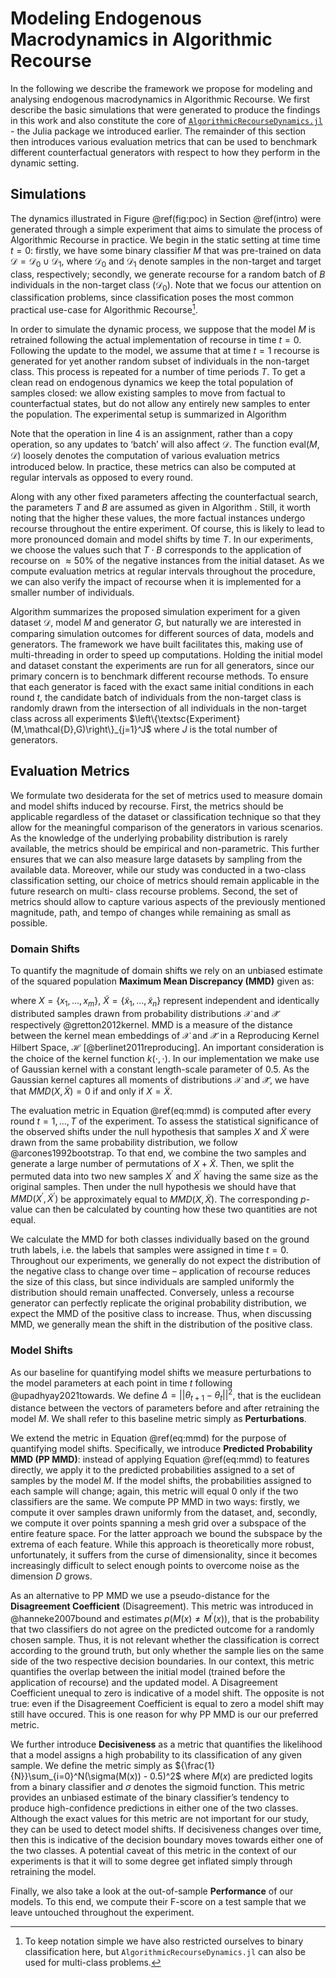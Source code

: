 # Modeling Endogenous Macrodynamics in Algorithmic Recourse {#method-2}

In the following we describe the framework we propose for modeling and analysing endogenous macrodynamics in Algorithmic Recourse. We first describe the basic simulations that were generated to produce the findings in this work and also constitute the core of [`AlgorithmicRecourseDynamics.jl`](https://anonymous.4open.science/r/AlgorithmicRecourseDynamics/README.md) - the Julia package we introduced earlier. The remainder of this section then introduces various evaluation metrics that can be used to benchmark different counterfactual generators with respect to how they perform in the dynamic setting. 

## Simulations {#method-2-experiment}

The dynamics illustrated in Figure \@ref(fig:poc) in Section \@ref(intro) were generated through a simple experiment that aims to simulate the process of Algorithmic Recourse in practice. We begin in the static setting at time time $t=0$: firstly, we have some binary classifier $M$ that was pre-trained on data $\mathcal{D}=\mathcal{D}_0 \cup \mathcal{D}_1$, where $\mathcal{D}_0$ and $\mathcal{D}_1$ denote samples in the non-target and target class, respectively; secondly, we generate recourse for a random batch of $B$ individuals in the non-target class ($\mathcal{D}_0$). Note that we focus our attention on classification problems, since classification poses the most common practical use-case for Algorithmic Recourse^[To keep notation simple we have also restricted ourselves to binary classification here, but `AlgorithmicRecourseDynamics.jl` can also be used for multi-class problems.]. 

In order to simulate the dynamic process, we suppose that the model $M$ is retrained following the actual implementation of recourse in time $t=0$. Following the update to the model, we assume that at time $t=1$ recourse is generated for yet another random subset of individuals in the non-target class. This process is repeated for a number of time periods $T$. To get a clean read on endogenous dynamics we keep the total population of samples closed: we allow existing samples to move from factual to counterfactual states, but do not allow any entirely new samples to enter the population. The experimental setup is summarized in Algorithm \ref{algo-experiment}

\begin{algorithm}
\caption{Simulation Experiment}\label{algo-experiment}
\begin{algorithmic}[1]
\Procedure{Experiment}{$M,\mathcal{D},G$}
\State $E\gets \emptyset$ \Comment{Initialize evaluation $E$.}
\State $t\gets 0$
\While{$t<T$}
\State $\text{batch} \subset \mathcal{D}_0$ \Comment{Sample from $\mathcal{D}_0$  (assignment).}
\State $\text{batch}\gets G(\text{batch})$ \Comment{Generate counterfactuals.}
\State $M\gets M(\mathcal{D})$ \Comment{Retrain model.}
\State $E\gets \text{eval}(M,\mathcal{D}) \cup E$ \Comment{Update evaluation.}
\State $t\gets t+1$ \Comment{Increment $t$.}
\EndWhile
\State \textbf{return} $E, M,\mathcal{D}$
\EndProcedure
\end{algorithmic}
\end{algorithm}

Note that the operation in line 4 is an assignment, rather than a copy operation, so any updates to 'batch' will also affect $\mathcal{D}$. The function $\text{eval}(M,\mathcal{D})$ loosely denotes the computation of various evaluation metrics introduced below. In practice, these metrics can also be computed at regular intervals as opposed to every round. 

Along with any other fixed parameters affecting the counterfactual search, the parameters $T$ and $B$ are assumed as given in Algorithm \ref{algo-experiment}. Still, it worth noting that the higher these values, the more factual instances undergo recourse throughout the entire experiment. Of course, this is likely to lead to more pronounced domain and model shifts by time $T$. In our experiments, we choose the values such that $T \cdot B$ corresponds to the application of recourse on $\approx50\%$ of the negative instances from the initial dataset. As we compute evaluation metrics at regular intervals throughout the procedure, we can also verify the impact of recourse when it is implemented for a smaller number of individuals. 

Algorithm \ref{algo-experiment} summarizes the proposed simulation experiment for a given dataset $\mathcal{D}$, model $M$ and generator $G$, but naturally we are interested in comparing simulation outcomes for different sources of data, models and generators. The framework we have built facilitates this, making use of multi-threading in order to speed up computations. Holding the initial model and dataset constant the experiments are run for all generators, since our primary concern is to benchmark different recourse methods. To ensure that each generator is faced with the exact same initial conditions in each round $t$, the candidate batch of individuals from the non-target class is randomly drawn from the intersection of all individuals in the non-target class across all experiments $\left\{\textsc{Experiment}(M,\mathcal{D},G)\right\}_{j=1}^J$ where $J$ is the total number of generators. 

## Evaluation Metrics {#method-2-metrics}

We formulate two desiderata for the set of metrics used to measure domain and model shifts induced by recourse. First, the metrics should be applicable regardless of the dataset or classification technique so that they allow for the meaningful comparison of the generators in various scenarios. As the knowledge of the underlying probability distribution is rarely available, the metrics should be empirical and non-parametric. This further ensures that we can also measure large datasets by sampling from the available data. Moreover, while our study was conducted in a two-class classification setting, our choice of metrics should remain applicable in the future research on multi- class recourse problems. Second, the set of metrics should allow to capture various aspects of the previously mentioned magnitude, path, and tempo of changes while remaining as small as possible.

### Domain Shifts

To quantify the magnitude of domain shifts we rely on an unbiased estimate of the squared population **Maximum Mean Discrepancy (MMD)** given as:

\begin{equation}
\begin{aligned}
MMD({X}^\prime,\tilde{X}^\prime) &= \frac{1}{m(m-1)}\sum_{i=1}^m\sum_{j\neq i}^m k(x_i,x_j) \\ &+ \frac{1}{n(n-1)}\sum_{i=1}^n\sum_{j\neq i}^n k(\tilde{x}_i,\tilde{x}_j) \\ &- \frac{2}{mn}\sum_{i=1}^m\sum_{j=1}^n k(x_i,\tilde{x}_j) (\#eq:mmd)
\end{aligned}
\end{equation}

where $X=\{x_1,...,x_m\}$, $\tilde{X}=\{\tilde{x}_1,...,\tilde{x}_n\}$ represent independent and identically distributed samples drawn from probability distributions $\mathcal{X}$ and $\mathcal{\tilde{X}}$ respectively @gretton2012kernel. MMD is a measure of the distance between the kernel mean embeddings of $\mathcal{X}$ and $\mathcal{\tilde{X}}$ in a Reproducing Kernel Hilbert Space, $\mathcal{H}$ [@berlinet2011reproducing]. An important consideration is the choice of the kernel function $k(\cdot,\cdot)$. In our implementation we make use of Gaussian kernel with a constant length-scale parameter of $0.5$. As the Gaussian kernel captures all moments of distributions $\mathcal{X}$ and $\mathcal{\tilde{X}}$, we have that $MMD(X,\tilde{X})=0$ if and only if $X=\tilde{X}$.

The evaluation metric in Equation \@ref(eq:mmd) is computed after every round $t=1,...,T$ of the experiment. To assess the statistical significance of the observed shifts under the null hypothesis that samples $X$ and $\tilde{X}$ were drawn from the same probability distribution, we follow @arcones1992bootstrap. To that end, we combine the two samples and generate a large number of permutations of $X + \tilde{X}$. Then, we split the permuted data into two new samples $X^\prime$ and $\tilde{X}^\prime$ having the same size as the original samples. Then under the null hypothesis we should have that $MMD(X^\prime,\tilde{X}^\prime)$ be approximately equal to $MMD(X,\tilde{X})$. The corresponding $p$-value can then be calculated by counting how these two quantities are not equal.

We calculate the MMD for both classes individually based on the ground truth labels, i.e. the labels that samples were assigned in time $t=0$. Throughout our experiments, we generally do not expect the distribution of the negative class to change over time – application of recourse reduces the size of this class, but since individuals are sampled uniformly the distribution should remain unaffected. Conversely, unless a recourse generator can perfectly replicate the original probability distribution, we expect the MMD of the positive class to increase. Thus, when discussing MMD, we generally mean the shift in the distribution of the positive class.

### Model Shifts

As our baseline for quantifying model shifts we measure perturbations to the model parameters at each point in time $t$ following @upadhyay2021towards. We define $\Delta=||\theta_{t+1}-\theta_{t}||^2$, that is the euclidean distance between the vectors of parameters before and after retraining the model $M$. We shall refer to this baseline metric simply as **Perturbations**.

We extend the metric in Equation \@ref(eq:mmd) for the purpose of quantifying model shifts. Specifically, we introduce **Predicted Probability MMD (PP MMD)**: instead of applying Equation \@ref(eq:mmd) to features directly, we apply it to the predicted probabilities assigned to a set of samples by the model $M$. If the model shifts, the probabilities assigned to each sample will change; again, this metric will equal 0 only if the two classifiers are the same. We compute PP MMD in two ways: firstly, we compute it over samples drawn uniformly from the dataset, and, secondly, we compute it over points spanning a mesh grid over a subspace of the entire feature space. For the latter approach we bound the subspace by the extrema of each feature. While this approach is theoretically more robust, unfortunately, it suffers from the curse of dimensionality, since it becomes increasingly difficult to select enough points to overcome noise as the dimension $D$ grows.

As an alternative to PP MMD we use a pseudo-distance for the **Disagreement Coefficient** (Disagreement). This metric was introduced in @hanneke2007bound and estimates $p(M(x) \neq M^\prime(x))$, that is the probability that two classifiers do not agree on the predicted outcome for a randomly chosen sample. Thus, it is not relevant whether the classification is correct according to the ground truth, but only whether the sample lies on the same side of the two respective decision boundaries. In our context, this metric quantifies the overlap between the initial model (trained before the application of recourse) and the updated model. A Disagreement Coefficient unequal to zero is indicative of a model shift. The opposite is not true: even if the Disagreement Coefficient is equal to zero a model shift may still have occured. This is one reason for why PP MMD is our our preferred metric.

We further introduce **Decisiveness** as a metric that quantifies the likelihood that a model assigns a high probability to its classification of any given sample. We define the metric simply as ${\frac{1}{N}}\sum_{i=0}^N(\sigma(M(x)) - 0.5)^2$ where $M(x)$ are predicted logits from a binary classifier and $\sigma$ denotes the sigmoid function. This metric provides an unbiased estimate of the binary classifier's tendency to produce high-confidence predictions in either one of the two classes. Although the exact values for this metric are not important for our study, they can be used to detect model shifts. If decisiveness changes over time, then this is indicative of the decision boundary moves towards either one of the two classes. A potential caveat of this metric in the context of our experiments is that it will to some degree get inflated simply through retraining the model.

Finally, we also take a look at the out-of-sample **Performance** of our models. To this end, we compute their F-score on a test sample that we leave untouched throughout the experiment. 

